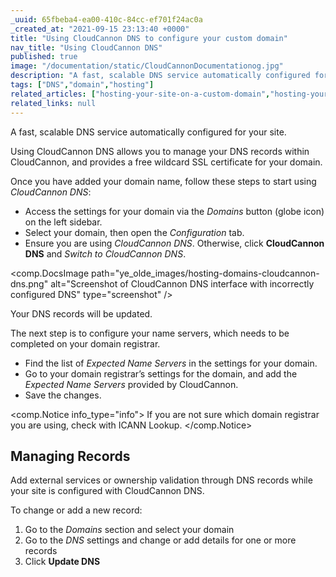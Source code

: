 ```yaml
---
_uuid: 65fbeba4-ea00-410c-84cc-ef701f24ac0a
_created_at: "2021-09-15 23:13:40 +0000"
title: "Using CloudCannon DNS to configure your custom domain"
nav_title: "Using CloudCannon DNS"
published: true
image: "/documentation/static/CloudCannonDocumentationog.jpg"
description: "A fast, scalable DNS service automatically configured for your site."
tags: ["DNS","domain","hosting"]
related_articles: ["hosting-your-site-on-a-custom-domain","hosting-your-site-on-a-subpath","using-cloudcannon-dns-to-configure-your-custom-domain","using-external-dns-to-configure-your-custom-domain"]
related_links: null
---
```


A fast, scalable DNS service automatically configured for your site.

Using CloudCannon DNS allows you to manage your DNS records within CloudCannon, and provides a free wildcard SSL certificate for your domain.

Once you have added your domain name, follow these steps to start using *CloudCannon DNS*\:

* Access the settings for your domain via the *Domains* button (globe icon) on the left sidebar.
* Select your domain, then open the *Configuration* tab.
* Ensure you are using *CloudCannon DNS*. Otherwise, click **CloudCannon DNS** and *Switch to CloudCannon DNS*.

<comp.DocsImage path="ye_olde_images/hosting-domains-cloudcannon-dns.png" alt="Screenshot of CloudCannon DNS interface with incorrectly configured DNS" type="screenshot" />

Your DNS records will be updated.

The next step is to configure your name servers, which needs to be completed on your domain registrar.

* Find the list of *Expected Name Servers* in the settings for your domain.
* Go to your domain registrar’s settings for the domain, and add the *Expected Name Servers* provided by CloudCannon.
* Save the changes.

<comp.Notice info_type="info">
  If you are not sure which domain registrar you are using, check with ICANN Lookup.
</comp.Notice>

## Managing Records
Add external services or ownership validation through DNS records while your site is configured with CloudCannon DNS.

To change or add a new record:

1. Go to the *Domains* section and select your domain
2. Go to the *DNS* settings and change or add details for one or more records
3. Click **Update DNS**
